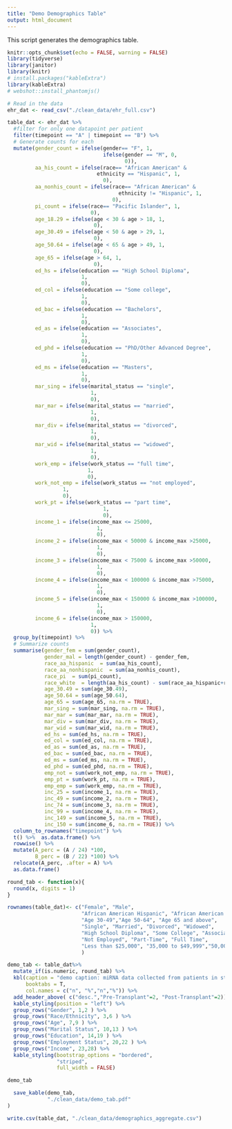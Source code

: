 ```yaml
---
title: "Demo Demographics Table"
output: html_document
---
```


This script generates the demographics table.

```r
knitr::opts_chunk$set(echo = FALSE, warning = FALSE)
library(tidyverse)
library(janitor)
library(knitr)
# install.packages("kableExtra")
library(kableExtra)
# webshot::install_phantomjs()

# Read in the data
ehr_dat <- read_csv("./clean_data/ehr_full.csv")


```



```r

table_dat <- ehr_dat %>% 
  #filter for only one datapoint per patient
  filter(timepoint == "A" | timepoint == "B") %>%
  # Generate counts for each
  mutate(gender_count = ifelse(gender== "F", 1,
                               ifelse(gender == "M", 0,
                                      0)),
         aa_his_count = ifelse(race== "African American" & 
                             ethnicity == "Hispanic", 1,
                               0),
         aa_nonhis_count = ifelse(race== "African American" & 
                                    ethnicity != "Hispanic", 1,
                                  0),
         pi_count = ifelse(race== "Pacific Islander", 1,
                           0),
         age_18.29 = ifelse(age < 30 & age > 18, 1,
                            0),
         age_30.49 = ifelse(age < 50 & age > 29, 1,
                            0),
         age_50.64 = ifelse(age < 65 & age > 49, 1,
                            0),
         age_65 = ifelse(age > 64, 1,
                            0),
         ed_hs = ifelse(education == "High School Diploma",
                        1,
                        0),
         ed_col = ifelse(education == "Some college",
                        1,
                        0),
         ed_bac = ifelse(education == "Bachelors",
                        1,
                        0),
         ed_as = ifelse(education == "Associates",
                        1,
                        0),
         ed_phd = ifelse(education == "PhD/Other Advanced Degree",
                        1,
                        0),
         ed_ms = ifelse(education == "Masters",
                        1,
                        0),
         mar_sing = ifelse(marital_status == "single",
                           1,
                           0),
         mar_mar = ifelse(marital_status == "married",
                           1,
                           0),
         mar_div = ifelse(marital_status == "divorced",
                           1,
                           0),
         mar_wid = ifelse(marital_status == "widowed",
                           1,
                           0),
         work_emp = ifelse(work_status == "full time",
                          1,
                          0),
         work_not_emp = ifelse(work_status == "not employed",
                  1,
                  0),
         work_pt = ifelse(work_status == "part time",
                               1,
                               0),
         income_1 = ifelse(income_max <= 25000,
                             1,
                             0),
         income_2 = ifelse(income_max < 50000 & income_max >25000,
                             1,
                             0),
         income_3 = ifelse(income_max < 75000 & income_max >50000,
                             1,
                             0),
         income_4 = ifelse(income_max < 100000 & income_max >75000,
                             1,
                             0),
         income_5 = ifelse(income_max < 150000 & income_max >100000,
                             1,
                             0),
         income_6 = ifelse(income_max > 150000,
                           1,
                           0)) %>% 
  group_by(timepoint) %>% 
  # Summarize counts 
  summarise(gender_fem = sum(gender_count),
            gender_mal = length(gender_count) - gender_fem,
            race_aa_hispanic  = sum(aa_his_count),
            race_aa_nonhispanic  = sum(aa_nonhis_count),
            race_pi  = sum(pi_count),
            race_white  = length(aa_his_count) - sum(race_aa_hispanic+race_pi+ race_aa_nonhispanic),
            age_30.49 = sum(age_30.49),
            age_50.64 = sum(age_50.64),
            age_65 = sum(age_65, na.rm = TRUE),
            mar_sing = sum(mar_sing, na.rm = TRUE),
            mar_mar = sum(mar_mar, na.rm = TRUE),
            mar_div = sum(mar_div, na.rm = TRUE),
            mar_wid = sum(mar_wid, na.rm = TRUE),
            ed_hs = sum(ed_hs, na.rm = TRUE),
            ed_col = sum(ed_col, na.rm = TRUE),
            ed_as = sum(ed_as, na.rm = TRUE),
            ed_bac = sum(ed_bac, na.rm = TRUE),
            ed_ms = sum(ed_ms, na.rm = TRUE),
            ed_phd = sum(ed_phd, na.rm = TRUE),
            emp_not = sum(work_not_emp, na.rm = TRUE),
            emp_pt = sum(work_pt, na.rm = TRUE),
            emp_emp = sum(work_emp, na.rm = TRUE),
            inc_25 = sum(income_1, na.rm = TRUE),
            inc_49 = sum(income_2, na.rm = TRUE),
            inc_74 = sum(income_3, na.rm = TRUE),
            inc_99 = sum(income_4, na.rm = TRUE),
            inc_149 = sum(income_5, na.rm = TRUE),
            inc_150 = sum(income_6, na.rm = TRUE)) %>% 
  column_to_rownames("timepoint") %>% 
  t() %>%  as.data.frame() %>% 
  rowwise() %>% 
  mutate(A_perc = (A / 24) *100,
         B_perc = (B / 22) *100) %>% 
  relocate(A_perc, .after = A) %>% 
  as.data.frame()

```


```r

round_tab <- function(x){
  round(x, digits = 1)
}

```




```r
rownames(table_dat)<- c("Female", "Male",
                        "African American Hispanic", "African American Non-Hispanic", "Pacific Islander", "White Non-Hispanic",
                        "Age 30-49","Age 50-64", "Age 65 and above",
                        "Single", "Married", "Divorced", "Widowed",
                        "High School Diploma", "Some College", "Associate", "Bachelor's", "Master's", "PhD/Other Advanced Degree",
                        "Not Employed", "Part-Time", "Full Time",
                        "Less than $25,000", "35,000 to $49,999","50,000 to $74,999","75,000 to $99,999", "100,000 to $149,999", "$150,000 or more"
                        )

demo_tab <- table_dat%>%  
  mutate_if(is.numeric, round_tab) %>%
  kbl(caption = "demo caption: miRNA data collected from patients in study",
      booktabs = T,
      col.names = c("n", "%","n","%")) %>%
  add_header_above( c("desc.","Pre-Transplant"=2, "Post-Transplant"=2)) %>% 
  kable_styling(position = "left") %>% 
  group_rows("Gender", 1,2 ) %>% 
  group_rows("Race/Ethnicity", 3,6 ) %>% 
  group_rows("Age", 7,9 ) %>% 
  group_rows("Marital Status", 10,13 ) %>% 
  group_rows("Education", 14,19 ) %>% 
  group_rows("Employment Status", 20,22 ) %>% 
  group_rows("Income", 23,28) %>%
  kable_styling(bootstrap_options = "bordered",
                "striped",
                full_width = FALSE) 

demo_tab


```


```r

  save_kable(demo_tab, 
             "./clean_data/demo_tab.pdf"
)

write.csv(table_dat, "./clean_data/demographics_aggregate.csv")


```

